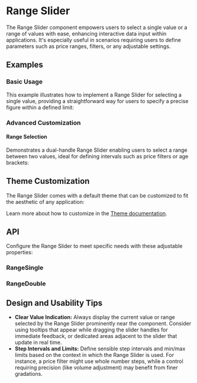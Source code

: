 
<Meta of={RangeStories} />

# Range Slider
The Range Slider component empowers users to select a single value or a range of values with ease, enhancing interactive data input within applications.
It's especially useful in scenarios requiring users to define parameters such as price ranges, filters, or any adjustable settings.
## Examples
### Basic Usage
This example illustrates how to implement a Range Slider for selecting a single value, providing a straightforward way for users to specify a precise figure within a defined limit:
<ToggleCanvas sourceState="shown" of={RangeStories.Single} storybook="components-form-range--single" />

### Advanced Customization
#### Range Selection
Demonstrates a dual-handle Range Slider enabling users to select a range between two values, ideal for defining intervals such as price filters or age brackets:
<ToggleCanvas sourceState="shown" of={RangeStories.Double} storybook="components-form-range--double" />

## Theme Customization
The Range Slider comes with a default theme that can be customized to fit the aesthetic of any application:

<ThemeRender theme={rangeTheme} />

Learn more about how to customize in the [Theme documentation](/docs/theme/getting-started).

## API
Configure the Range Slider to meet specific needs with these adjustable properties:
### RangeSingle
<PropsTable name="RangeSingle" />

### RangeDouble
<PropsTable name="RangeDouble" />

## Design and Usability Tips

- **Clear Value Indication:** Always display the current value or range selected by the Range Slider prominently near the component. Consider using tooltips that appear while dragging the slider handles for immediate feedback, or dedicated areas adjacent to the slider that update in real time.
- **Step Intervals and Limits:** Define sensible step intervals and min/max limits based on the context in which the Range Slider is used. For instance, a price filter might use whole number steps, while a control requiring precision (like volume adjustment) may benefit from finer gradations.
